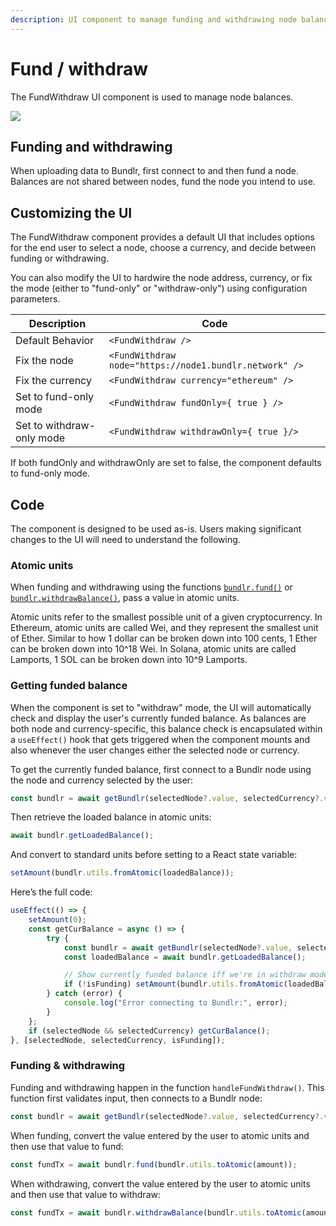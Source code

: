 ```yaml
---
description: UI component to manage funding and withdrawing node balances
---
```



# Fund / withdraw

The FundWithdraw UI component is used to manage node balances.

<img
	className="border border-[#FEF4EE] rounded-xl mt-5 md:w-3/6 w-full"
	src="/img/provenance-toolkit/fund-withdraw1.png"
/>

## Funding and withdrawing

When uploading data to Bundlr, first connect to and then fund a node. Balances are not shared between nodes, fund the node you intend to use.

## Customizing the UI

The FundWithdraw component provides a default UI that includes options for the end user to select a node, choose a currency, and decide between funding or withdrawing.

You can also modify the UI to hardwire the node address, currency, or fix the mode (either to "fund-only" or "withdraw-only") using configuration parameters.

| Description               | Code                                                   |
| ------------------------- | ------------------------------------------------------ |
| Default Behavior          | `<FundWithdraw />`                                     |
| Fix the node              | `<FundWithdraw node="https://node1.bundlr.network" />` |
| Fix the currency          | `<FundWithdraw currency="ethereum" />`                 |
| Set to fund-only mode     | `<FundWithdraw fundOnly={ true } />`                   |
| Set to withdraw-only mode | `<FundWithdraw withdrawOnly={ true }/>`                |

If both fundOnly and withdrawOnly are set to false, the component defaults to fund-only mode.

## Code

The component is designed to be used as-is. Users making significant changes to the UI will need to understand the following.

### Atomic units

When funding and withdrawing using the functions [`bundlr.fund()`](/developer-docs/sdk/api/fund) or [`bundlr.withdrawBalance()`](/developer-docs/sdk/api/withdrawBalance), pass a value in atomic units.

<Callout type="info" emoji="ℹ️">
	Atomic units refer to the smallest possible unit of a given cryptocurrency. In Ethereum, atomic units are called
	Wei, and they represent the smallest unit of Ether. Similar to how 1 dollar can be broken down into 100 cents, 1
	Ether can be broken down into 10^18 Wei. In Solana, atomic units are called Lamports, 1 SOL can be broken down into
	10^9 Lamports.
</Callout>

### Getting funded balance

When the component is set to "withdraw" mode, the UI will automatically check and display the user's currently funded balance. As balances are both node and currency-specific, this balance check is encapsulated within a `useEffect()` hook that gets triggered when the component mounts and also whenever the user changes either the selected node or currency.

To get the currently funded balance, first connect to a Bundlr node using the node and currency selected by the user:

```ts filename="components/FundWithdraw.tsx"
const bundlr = await getBundlr(selectedNode?.value, selectedCurrency?.value);
```

Then retrieve the loaded balance in atomic units:

```ts filename="components/FundWithdraw.tsx"
await bundlr.getLoadedBalance();
```

And convert to standard units before setting to a React state variable:

```ts filename="components/FundWithdraw.tsx"
setAmount(bundlr.utils.fromAtomic(loadedBalance));
```

Here’s the full code:

```ts filename="components/FundWithdraw.tsx"
useEffect(() => {
	setAmount(0);
	const getCurBalance = async () => {
		try {
			const bundlr = await getBundlr(selectedNode?.value, selectedCurrency?.value);
			const loadedBalance = await bundlr.getLoadedBalance();

			// Show currently funded balance iff we're in withdraw mode
			if (!isFunding) setAmount(bundlr.utils.fromAtomic(loadedBalance));
		} catch (error) {
			console.log("Error connecting to Bundlr:", error);
		}
	};
	if (selectedNode && selectedCurrency) getCurBalance();
}, [selectedNode, selectedCurrency, isFunding]);
```

### Funding & withdrawing

Funding and withdrawing happen in the function `handleFundWithdraw()`. This function first validates input, then connects to a Bundlr node:

```ts filename="components/FundWithdraw.tsx"
const bundlr = await getBundlr(selectedNode?.value, selectedCurrency?.value);
```

When funding, convert the value entered by the user to atomic units and then use that value to fund:

```ts filename="components/FundWithdraw.tsx"
const fundTx = await bundlr.fund(bundlr.utils.toAtomic(amount));
```

When withdrawing, convert the value entered by the user to atomic units and then use that value to withdraw:

```ts filename="components/FundWithdraw.tsx"
const fundTx = await bundlr.withdrawBalance(bundlr.utils.toAtomic(amount));
```
